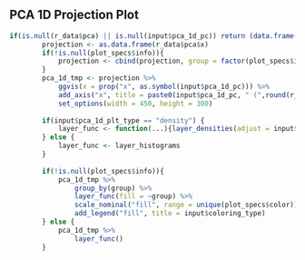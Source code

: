 
## PCA 1D Projection Plot

```r
if(is.null(r_data$pca) || is.null(input$pca_1d_pc)) return (data.frame(x = 0) %>% ggvis(~x)) 
        projection <- as.data.frame(r_data$pca$x) 
        if(!is.null(plot_specs$info)){
            projection <- cbind(projection, group = factor(plot_specs$info, levels = unique(plot_specs$info)))
        }
        pca_1d_tmp <- projection %>% 
            ggvis(x = prop("x", as.symbol(input$pca_1d_pc))) %>%
            add_axis("x", title = paste0(input$pca_1d_pc, " (",round(r_data$pca_var_exp[as.numeric(gsub("PC","",input$pca_1d_pc))]*100, digits = 1), "%)")) %>% 
            set_options(width = 450, height = 300)
        
        if(input$pca_1d_plt_type == "density") {
            layer_func <- function(...){layer_densities(adjust = input$pca_1d_step, ...)}
        } else {
            layer_func <- layer_histograms
        }
        
        if(!is.null(plot_specs$info)){
            pca_1d_tmp %>%
                group_by(group) %>%
                layer_func(fill = ~group) %>%
                scale_nominal("fill", range = unique(plot_specs$color)) %>%
                add_legend("fill", title = input$coloring_type)
        } else {
            pca_1d_tmp %>% 
                layer_func()
        }
```

